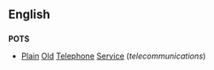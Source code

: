 ==English==

==={{acronym}}===
'''POTS'''

*[[Plain]] [[Old]] [[Telephone]] [[Service]] (''telecommunications'')
